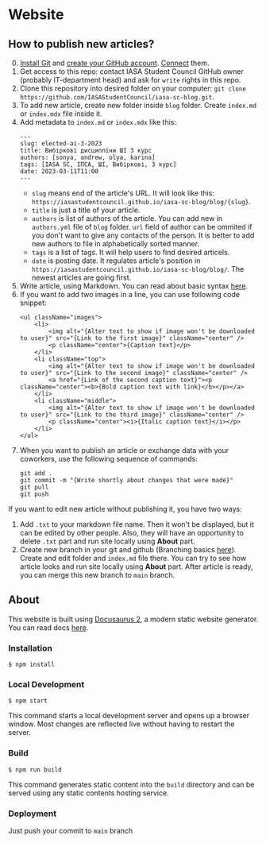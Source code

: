 # Website

## How to publish new articles?

0. [Install Git](https://git-scm.com/book/en/v2/Getting-Started-Installing-Git) and [create your GitHub account](https://github.com/signup). [Connect](https://docs.github.com/en/get-started/quickstart/set-up-git) them.
1. Get access to this repo: contact IASA Student Council GitHub owner (probably IT-department head) and ask for `write` rights in this repo.
2. Clone this repository into desired folder on your computer: `git clone https://github.com/IASAStudentCouncil/iasa-sc-blog.git`.
3. To add new article, create new folder inside `blog` folder. Create `index.md` or `index.mdx` file inside it.
4. Add metadata to `index.md` or `index.mdx` like this:
    ```
    ---
    slug: elected-ai-3-2023
    title: Вибіркові дисципліни ШІ 3 курс
    authors: [sonya, andrew, olya, karina]
    tags: [IASA SC, ІПСА, ШІ, Вибіркові, 3 курс]
    date: 2023-03-11T11:00
    ---
    ```
    - `slug` means end of the article's URL. It will look like this: `https://iasastudentcouncil.github.io/iasa-sc-blog/blog/{slug}`.
    - `title` is just a title of your article.
    - `authors` is list of authors of the article. You can add new in `authors.yml` file of `blog` folder. `url` field of author can be ommited if you don't want to give any contacts of the person. It is better to add new authors to file in alphabetically sorted manner.
    - `tags` is a list of tags. It will help users to find desired articels.
    - `date` is posting date. It regulates article's position in `https://iasastudentcouncil.github.io/iasa-sc-blog/blog/`. The newest articles are going first.
5. Write article, using Markdown. You can read about basic syntax [here](https://www.markdownguide.org/basic-syntax/).
6. If you want to add two images in a line, you can use following code snippet:
    ```
    <ul className="images">
        <li>
            <img alt="{Alter text to show if image won't be downloaded to user}" src="{Link to the first image}" className="center" />
            <p className="center">{Caption text}</p>
        </li>
        <li className="top">
            <img alt="{Alter text to show if image won't be downloaded to user}" src="{Link to the second image}" className="center" />
            <a href="{Link of the second caption text}"><p className="center"><b>{Bold caption text with link}</b></p></a>
        </li>
        <li className="middle">
            <img alt="{Alter text to show if image won't be downloaded to user}" src="{Link to the third image}" className="center" />
            <p className="center"><i>{Italic caption text}</i></p>
        </li>
    </ul>
    ```
7. When you want to publish an article or exchange data with your coworkers, use the following sequence of commands:
    ```
    git add .
    git commit -m "{Write shortly about changes that were made}"
    git pull
    git push
    ```

If you want to edit new article without publishing it, you have two ways:

1. Add `.txt` to your markdown file name. Then it won't be displayed, but it can be edited by other people. Also, they will have an opportunity to delete `.txt` part and run site locally using **About** part.
2. Create new branch in your git and github (Branching basics [here](https://git-scm.com/book/en/v2/Git-Branching-Basic-Branching-and-Merging)). Create and edit folder and `index.md` file there. You can try to see how article looks and run site locally using **About** part. After article is ready, you can merge this new branch to `main` branch.

## About

This website is built using [Docusaurus 2](https://docusaurus.io/), a modern static website generator. You can read docs [here](https://docusaurus.io/docs/blog).

### Installation

```
$ npm install
```

### Local Development

```
$ npm start
```

This command starts a local development server and opens up a browser window. Most changes are reflected live without having to restart the server.

### Build

```
$ npm run build
```

This command generates static content into the `build` directory and can be served using any static contents hosting service.

### Deployment

Just push your commit to `main` branch
